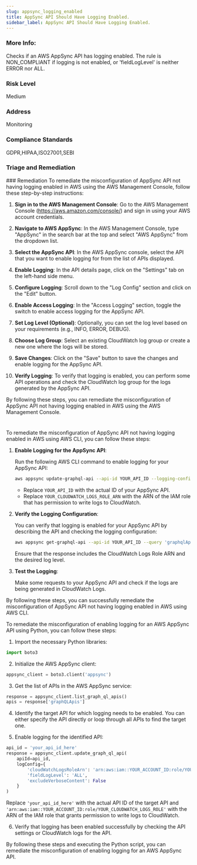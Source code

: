 ```yaml
---
slug: appsync_logging_enabled
title: AppSync API Should Have Logging Enabled.
sidebar_label: AppSync API Should Have Logging Enabled.
---
```


### More Info:

Checks if an AWS AppSync API has logging enabled. The rule is NON_COMPLIANT if logging is not enabled, or 'fieldLogLevel' is neither ERROR nor ALL.

### Risk Level

Medium

### Address

Monitoring

### Compliance Standards

GDPR,HIPAA,ISO27001,SEBI


### Triage and Remediation
<Tabs>
<Tab title='Remediation'>
### Remediation

<AccordionGroup>
<Accordion title='Using Console' defaultOpen='true'>
To remediate the misconfiguration of AppSync API not having logging enabled in AWS using the AWS Management Console, follow these step-by-step instructions:

1. **Sign in to the AWS Management Console**: Go to the AWS Management Console (https://aws.amazon.com/console/) and sign in using your AWS account credentials.

2. **Navigate to AWS AppSync**: In the AWS Management Console, type "AppSync" in the search bar at the top and select "AWS AppSync" from the dropdown list.

3. **Select the AppSync API**: In the AWS AppSync console, select the API that you want to enable logging for from the list of APIs displayed.

4. **Enable Logging**: In the API details page, click on the "Settings" tab on the left-hand side menu.

5. **Configure Logging**: Scroll down to the "Log Config" section and click on the "Edit" button.

6. **Enable Access Logging**: In the "Access Logging" section, toggle the switch to enable access logging for the AppSync API.

7. **Set Log Level (Optional)**: Optionally, you can set the log level based on your requirements (e.g., INFO, ERROR, DEBUG).

8. **Choose Log Group**: Select an existing CloudWatch log group or create a new one where the logs will be stored.

9. **Save Changes**: Click on the "Save" button to save the changes and enable logging for the AppSync API.

10. **Verify Logging**: To verify that logging is enabled, you can perform some API operations and check the CloudWatch log group for the logs generated by the AppSync API.

By following these steps, you can remediate the misconfiguration of AppSync API not having logging enabled in AWS using the AWS Management Console.

#
</Accordion>

<Accordion title='Using CLI'>
To remediate the misconfiguration of AppSync API not having logging enabled in AWS using AWS CLI, you can follow these steps:

1. **Enable Logging for the AppSync API**:
   
   Run the following AWS CLI command to enable logging for your AppSync API:
   ```bash
   aws appsync update-graphql-api --api-id YOUR_API_ID --logging-config=LogConfig="{cloudWatchLogsRoleArn=YOUR_CLOUDWATCH_LOGS_ROLE_ARN,fieldLogLevel=ALL}"
   ```
   - Replace `YOUR_API_ID` with the actual ID of your AppSync API.
   - Replace `YOUR_CLOUDWATCH_LOGS_ROLE_ARN` with the ARN of the IAM role that has permission to write logs to CloudWatch.

2. **Verify the Logging Configuration**:
   
   You can verify that logging is enabled for your AppSync API by describing the API and checking the logging configuration:
   ```bash
   aws appsync get-graphql-api --api-id YOUR_API_ID --query 'graphqlApi.loggingConfig'
   ```
   Ensure that the response includes the CloudWatch Logs Role ARN and the desired log level.

3. **Test the Logging**:
   
   Make some requests to your AppSync API and check if the logs are being generated in CloudWatch Logs.

By following these steps, you can successfully remediate the misconfiguration of AppSync API not having logging enabled in AWS using AWS CLI.
</Accordion>

<Accordion title='Using Python'>
To remediate the misconfiguration of enabling logging for an AWS AppSync API using Python, you can follow these steps:

1. Import the necessary Python libraries:
```python
import boto3
```

2. Initialize the AWS AppSync client:
```python
appsync_client = boto3.client('appsync')
```

3. Get the list of APIs in the AWS AppSync service:
```python
response = appsync_client.list_graph_ql_apis()
apis = response['graphQLApis']
```

4. Identify the target API for which logging needs to be enabled. You can either specify the API directly or loop through all APIs to find the target one.

5. Enable logging for the identified API:
```python
api_id = 'your_api_id_here'
response = appsync_client.update_graph_ql_api(
    apiId=api_id,
    logConfig={
        'cloudWatchLogsRoleArn': 'arn:aws:iam::YOUR_ACCOUNT_ID:role/YOUR_CLOUDWATCH_LOGS_ROLE',
        'fieldLogLevel': 'ALL',
        'excludeVerboseContent': False
    }
)
```
Replace `'your_api_id_here'` with the actual API ID of the target API and `'arn:aws:iam::YOUR_ACCOUNT_ID:role/YOUR_CLOUDWATCH_LOGS_ROLE'` with the ARN of the IAM role that grants permission to write logs to CloudWatch.

6. Verify that logging has been enabled successfully by checking the API settings or CloudWatch logs for the API.

By following these steps and executing the Python script, you can remediate the misconfiguration of enabling logging for an AWS AppSync API.
</Accordion>

</AccordionGroup>
</Tab>
</Tabs>

